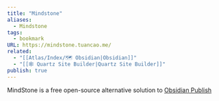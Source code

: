 ```yaml
---
title: "Mindstone"
aliases:
  - Mindstone
tags:
  - bookmark
URL: https://mindstone.tuancao.me/
related:
  - "[[Atlas/Index/🗺️ Obsidian|Obsidian]]"
  - "[[🕸️ Quartz Site Builder|Quartz Site Builder]]"
publish: true
---
```




MindStone is a free open-source alternative solution to [Obsidian Publish](https://obsidian.md/publish)